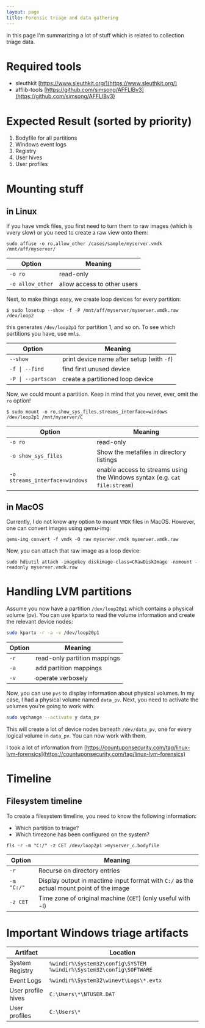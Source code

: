 ```yaml
---
layout: page
title: Forensic triage and data gathering
---
```


In this page I'm summarizing a lot of stuff which is related to collection triage data.

# Required tools

 - sleuthkit [https://www.sleuthkit.org/](https://www.sleuthkit.org/)
 - afflib-tools [https://github.com/simsong/AFFLIBv3](https://github.com/simsong/AFFLIBv3)

# Expected Result (sorted by priority)

1. Bodyfile for all partitions
1. Windows event logs
1. Registry
1. User hives
1. User profiles

# Mounting stuff

## in Linux

If you have vmdk files, you first need to turn them to raw images (which is vvery slow) or you need to create a raw view onto them:

```shell
sudo affuse -o ro,allow_other /cases/sample/myserver.vmdk /mnt/aff/myserver/
```

| Option | Meaning |
|--------|---------|
| `-o ro` | read-only|
| `-o allow_other`| allow access to other users |

Next, to make things easy, we create loop devices for every partition:

```shell
$ sudo losetup --show -f -P /mnt/aff/myserver/myserver.vmdk.raw
/dev/loop2
```

this generates `/dev/loop2p1` for partition 1, and so on. To see which partitions you have, use `mmls`.

| Option | Meaning | 
|--------|---------|
| `--show` | print device name after setup  (with `-f`) |
| <code>-f &#124; --find</code> | find first unused device |
| <code>-P &#124; --partscan</code> | create a partitioned loop device |

Now, we could mount a partition. Keep in mind that you never, ever, omit the `ro` option!

 ```shell
 $ sudo mount -o ro,show_sys_files,streams_interface=windows /dev/loop2p1 /mnt/myserver/C
 ```

| Option | Meaning | 
|--------|---------|
| `-o ro`| read-only |
| `-o show_sys_files`|Show the metafiles in directory listings|
| `-o streams_interface=windows`| enable access to streams using the Windows syntax (e.g. `cat file:stream`) |

## in MacOS

Currently, I do not know any option to mount `VMDK` files in MacOS. However, one can convert images using qemu-img:

```shell
qemu-img convert -f vmdk -O raw myserver.vmdk myserver.vmdk.raw
```

Now, you can attach that raw image as a loop device:

```shell
sudo hdiutil attach -imagekey diskimage-class=CRawDiskImage -nomount -readonly myserver.vmdk.raw
```

# Handling LVM partitions

Assume you now have a partition `/dev/loop20p1` which contains a physical volume (pv). You can use kpartx to read the volume information and create the relevant device nodes:

```bash
sudo kpartx -r -a -v /dev/loop20p1
```

| Option | Meaning | 
|--------|---------|
|`-r` | read-only partition mappings |
|`-a` | add partition mappings |
|`-v` | operate verbosely |

Now, you can use `pvs` to display information about physical volumes. In my case, I had a physical volume named `data_pv`. Next, you need to activate the volumes you're going to work with:

```bash
sudo vgchange --activate y data_pv
```

This will create a lot of device nodes beneath `/dev/data_pv`, one for every logical volume in `data_pv`. You can now work with them.

I took a lot of information from [https://countuponsecurity.com/tag/linux-lvm-forensics](https://countuponsecurity.com/tag/linux-lvm-forensics)

# Timeline

## Filesystem timeline

To create a filesystem timeline, you need to know the following information:

- Which partition to triage?
- Which timezone has been configured on the system?

```shell
fls -r -m "C:/" -z CET /dev/loop2p1 >myserver_c.bodyfile
```

| Option | Meaning | 
|--------|---------|
|`-r`| Recurse on directory entries |
|`-m "C:/"`| Display output in mactime input format with `C:/` as the actual mount point of the image |
| `-z CET`| Time zone of original machine (`CET`) (only useful with -l)|


# Important Windows triage artifacts

| Artifact | Location |
|-|-|
|System Registry | `%windir%\System32\config\SYSTEM` `%windir%\System32\config\SOFTWARE` |
|Event Logs | `%windir%\System32\winevt\Logs\*.evtx`|
|User profile hives| `C:\Users\*\NTUSER.DAT` |
|User profiles|`C:\Users\*`|